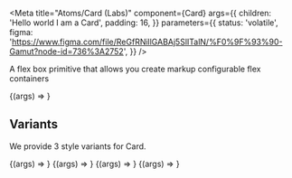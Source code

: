 
<Meta
  title="Atoms/Card (Labs)"
  component={Card}
  args={{
    children: 'Hello world I am a Card',
    padding: 16,
  }}
  parameters={{
    status: 'volatile',
    figma:
      'https://www.figma.com/file/ReGfRNillGABAj5SlITalN/%F0%9F%93%90-Gamut?node-id=736%3A2752',
  }}
/>

A flex box primitive that allows you create markup configurable flex containers

<Canvas>
  <Story name="Card">{(args) => <Card {...args} />}</Story>
</Canvas>

<PropsTable story="Card" />

## Variants

We provide 3 style variants for Card.

<Canvas>
  <Story name="White" args={{ variant: 'white' }}>
    {(args) => <Card {...args} />}
  </Story>
  <Story name="Yellow" args={{ variant: 'yellow' }}>
    {(args) => <Card {...args} />}
  </Story>
  <Story name="Navy" args={{ variant: 'navy' }}>
    {(args) => <Card {...args} />}
  </Story>
  <Story name="Hyper" args={{ variant: 'hyper' }}>
    {(args) => <Card {...args} />}
  </Story>
</Canvas>
